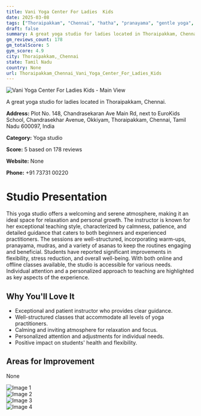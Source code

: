 ```yaml
---
title: Vani Yoga Center For Ladies  Kids
date: 2025-03-08
tags: ["Thoraipakkam", "Chennai", "hatha", "pranayama", "gentle yoga", "welcoming atmosphere", "individual attention", "Thoraipakkam, Chennai"]  
draft: false
summary: A great yoga studio for ladies located in Thoraipakkam, Chennai.
gm_reviews_count: 178
gm_totalScore: 5
gym_score: 4.9
city: Thoraipakkam,_Chennai
state: Tamil Nadu
country: None
url: Thoraipakkam_Chennai_Vani_Yoga_Center_For_Ladies_Kids
---
```


<div className="aspect-[16/9] relative my-8">
  <img 
    src="https://lh5.googleusercontent.com/p/AF1QipPZ5iaNBcJI-H80sNrNtMPppv5p79qjEUXtUefS=w1920-h1080-k-no"
    alt="Vani Yoga Center For Ladies  Kids - Main View"
    className="object-cover absolute inset-0 w-full h-full rounded-lg"
  />
</div>

A great yoga studio for ladies located in Thoraipakkam, Chennai.

**Address:** Plot No. 148, Chandrasekaran Ave Main Rd, next to EuroKids School, Chandrasekhar Avenue, Okkiyam, Thoraipakkam, Chennai, Tamil Nadu 600097, India

**Category:** Yoga studio

**Score:** 5 based on 178 reviews

**Website:** None

**Phone:** +91 73731 00220

# Studio Presentation

This yoga studio offers a welcoming and serene atmosphere, making it an ideal space for relaxation and personal growth. The instructor is known for her exceptional teaching style, characterized by calmness, patience, and detailed guidance that caters to both beginners and experienced practitioners. The sessions are well-structured, incorporating warm-ups, pranayama, mudras, and a variety of asanas to keep the routines engaging and beneficial. Students have reported significant improvements in flexibility, stress reduction, and overall well-being. With both online and offline classes available, the studio is accessible for various needs. Individual attention and a personalized approach to teaching are highlighted as key aspects of the experience.

## Why You'll Love It

- Exceptional and patient instructor who provides clear guidance.
- Well-structured classes that accommodate all levels of yoga practitioners.
- Calming and inviting atmosphere for relaxation and focus.
- Personalized attention and adjustments for individual needs.
- Positive impact on students' health and flexibility.

## Areas for Improvement

None

<div className="grid grid-cols-1 xl:grid-cols-2 gap-4 my-8">
<div className="aspect-[4/3] relative"><img src="https://lh3.googleusercontent.com/p/AF1QipNyJpzq-_kBxTLMHw_lyEvm5BZLf5JZg6JjZUUM=w1920-h1080-k-no" alt="Image 1" className="object-cover absolute inset-0 w-full h-full rounded-lg" /></div>
<div className="aspect-[4/3] relative"><img src="https://lh5.googleusercontent.com/p/AF1QipMNFfgCZj50nKDJUzmW1RlvujbZ33NScu1QW4wc=w1920-h1080-k-no" alt="Image 2" className="object-cover absolute inset-0 w-full h-full rounded-lg" /></div>
<div className="aspect-[4/3] relative"><img src="https://lh5.googleusercontent.com/p/AF1QipPRFDjOPooVT-Ro9Zqjt1ukkypCPeoFsFNCJh8y=w1920-h1080-k-no" alt="Image 3" className="object-cover absolute inset-0 w-full h-full rounded-lg" /></div>
<div className="aspect-[4/3] relative"><img src="https://lh5.googleusercontent.com/p/AF1QipO_OLnrJyj4Gbw3SSi3Tiy7EQzJRKxg_2W_pvay=w1920-h1080-k-no" alt="Image 4" className="object-cover absolute inset-0 w-full h-full rounded-lg" /></div>
</div>